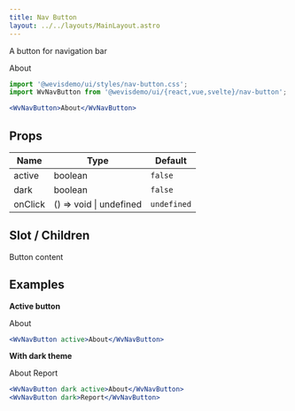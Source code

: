 ```yaml
---
title: Nav Button
layout: ../../layouts/MainLayout.astro
---
```



A button for navigation bar

<div class="not-prose component-preview">
  <WvNavButton>About</WvNavButton>
</div>

```jsx
import '@wevisdemo/ui/styles/nav-button.css';
import WvNavButton from '@wevisdemo/ui/{react,vue,svelte}/nav-button';
```

```jsx
<WvNavButton>About</WvNavButton>
```

## Props

| Name    | Type                    | Default     |
| ------- | ----------------------- | ----------- |
| active  | boolean                 | `false`     |
| dark    | boolean                 | `false`     |
| onClick | () => void \| undefined | `undefined` |

## Slot / Children

Button content

## Examples

**Active button**

<div class="not-prose component-preview">
  <WvNavButton active>About</WvNavButton>
</div>

```jsx
<WvNavButton active>About</WvNavButton>
```

**With dark theme**

<div class="not-prose component-preview-dark">
  <WvNavButton dark active>
    About
  </WvNavButton>
  <WvNavButton dark>Report</WvNavButton>
</div>

```jsx
<WvNavButton dark active>About</WvNavButton>
<WvNavButton dark>Report</WvNavButton>
```
